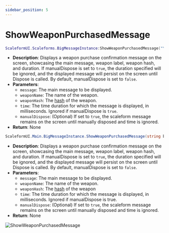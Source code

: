 ```yaml
---
sidebar_position: 5
---
```


# ShowWeaponPurchasedMessage


<Tabs>

<TabItem value="lua" label="Lua">

```lua
ScaleformUI.Scaleforms.BigMessageInstance:ShowWeaponPurchasedMessage("You bought a weapon", "Pistol", 0x1B06D571, 5000, false)
```
- **Description**: Displays a weapon purchase confirmation message on the screen, showcasing the main message, weapon label, weapon hash, and duration. If manualDispose is set to `true`, the duration specified will be ignored, and the displayed message will persist on the screen until Dispose is called. By default, manualDispose is set to `false`.
- **Parameters**:
  - `message`: The main message to be displayed.
  - `weaponName`: The name of the weapon.
  - `weaponHash`: The [hash](https://wiki.rage.mp/index.php?title=Weapons) of the weapon.
  - `time`: The time duration for which the message is displayed, in milliseconds. Ignored if manualDispose is `true`.
  - `manualDispose`: (Optional) If set to `true`, the scaleform message remains on the screen until manually disposed and time is ignored.
- **Return**: None

</TabItem>
<TabItem value="csharp" label="C#">

```csharp
ScaleformUI.Main.BigMessageInstance.ShowWeaponPurchasedMessage(string bigMessage, string weaponName, WeaponHash weapon, int time = 5000, bool manualDispose = false);
```
- **Description**: Displays a weapon purchase confirmation message on the screen, showcasing the main message, weapon label, weapon hash, and duration. If manualDispose is set to `true`, the duration specified will be ignored, and the displayed message will persist on the screen until Dispose is called. By default, manualDispose is set to `false`.
- **Parameters**:
  - `message`: The main message to be displayed.
  - `weaponName`: The name of the weapon.
  - `weaponHash`: The [hash](https://wiki.rage.mp/index.php?title=Weapons) of the weapon
  - `time`: The time duration for which the message is displayed, in milliseconds. Ignored if manualDispose is true.
  - `manualDispose`: (Optional) If set to `true`, the scaleform message remains on the screen until manually disposed and time is ignored.
- **Return**: None

</TabItem>
</Tabs>

![ShowWeaponPurchasedMessage](https://i.imgur.com/7WIcSCd.png)